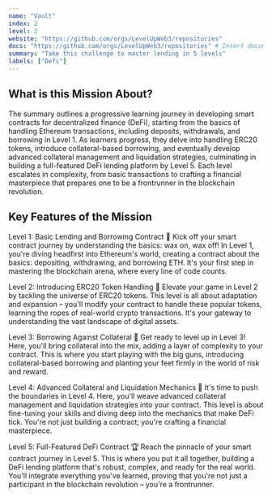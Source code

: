```yaml
---
name: "Vault"
index: 2
level: 2
website: "https://github.com/orgs/LevelUpWeb3/repositories"
docs: "https://github.com/orgs/LevelUpWeb3/repositories" # Insert documentation link if available
summary: "Take this challenge to master lending in 5 levels"
labels: ["Defi"]
---
```


## What is this Mission About?

The summary outlines a progressive learning journey in developing smart contracts for decentralized finance (DeFi), starting from the basics of handling Ethereum transactions, including deposits, withdrawals, and borrowing in Level 1. As learners progress, they delve into handling ERC20 tokens, introduce collateral-based borrowing, and eventually develop advanced collateral management and liquidation strategies, culminating in building a full-featured DeFi lending platform by Level 5. Each level escalates in complexity, from basic transactions to crafting a financial masterpiece that prepares one to be a frontrunner in the blockchain revolution.

## Key Features of the Mission

Level 1: Basic Lending and Borrowing Contract 🚀
Kick off your smart contract journey by understanding the basics: wax on, wax off! In Level 1, you're diving headfirst into Ethereum's world, creating a contract about the basics: depositing, withdrawing, and borrowing ETH. It's your first step in mastering the blockchain arena, where every line of code counts.

Level 2: Introducing ERC20 Token Handling 🌌
Elevate your game in Level 2 by tackling the universe of ERC20 tokens. This level is all about adaptation and expansion – you'll modify your contract to handle these popular tokens, learning the ropes of real-world crypto transactions. It's your gateway to understanding the vast landscape of digital assets.

Level 3: Borrowing Against Collateral 💪
Get ready to level up in Level 3! Here, you'll bring collateral into the mix, adding a layer of complexity to your contract. This is where you start playing with the big guns, introducing collateral-based borrowing and planting your feet firmly in the world of risk and reward.

Level 4: Advanced Collateral and Liquidation Mechanics 🌟
It's time to push the boundaries in Level 4. Here, you'll weave advanced collateral management and liquidation strategies into your contract. This level is about fine-tuning your skills and diving deep into the mechanics that make DeFi tick. You're not just building a contract; you're crafting a financial masterpiece.

Level 5: Full-Featured DeFi Contract 🏆
Reach the pinnacle of your smart contract journey in Level 5. This is where you put it all together, building a DeFi lending platform that's robust, complex, and ready for the real world. You'll integrate everything you've learned, proving that you're not just a participant in the blockchain revolution – you're a frontrunner.

